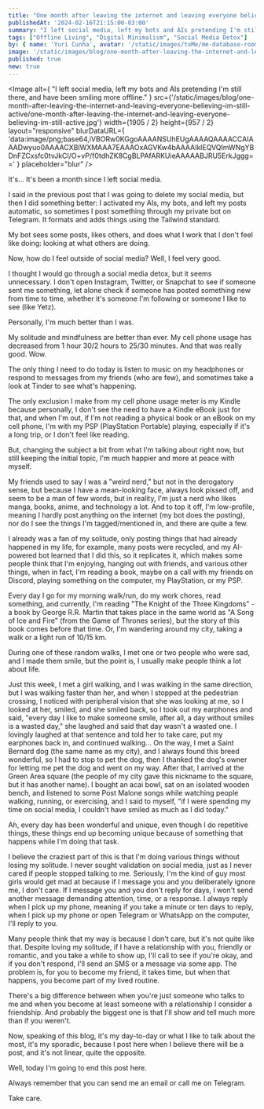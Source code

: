 ```yaml
---
title: "One month after leaving the internet and leaving everyone believing I'm still active"
publishedAt: '2024-02-16T21:15:00-03:00'
summary: "I left social media, left my bots and AIs pretending I'm still there, and have been smiling more offline."
tags: ["Offline Living", "Digital Minimalism", "Social Media Detox"]
by: { name: 'Yuri Cunha', avatar: '/static/images/toMe/me-database-room.png' }
image: '/static/images/blog/one-month-after-leaving-the-internet-and-leaving-everyone-believing-im-still-active/one-month-after-leaving-the-internet-and-leaving-everyone-believing-im-still-active.jpg'
published: true
new: true
---
```


<Image
  alt={
    "I left social media, left my bots and AIs pretending I'm still there, and have been smiling more offline."
  }
  src={'/static/images/blog/one-month-after-leaving-the-internet-and-leaving-everyone-believing-im-still-active/one-month-after-leaving-the-internet-and-leaving-everyone-believing-im-still-active.jpg'}
  width={1905 / 2}
  height={957 / 2}
  layout="responsive"
  blurDataURL={
    'data:image/png;base64,iVBORw0KGgoAAAANSUhEUgAAAAQAAAACCAIAAADwyuo0AAAACXBIWXMAAA7EAAAOxAGVKw4bAAAAIklEQVQImWNgYBDnFZCxsfc0tvJkCI/O+vP/f0tdhZK8CgBLPAfARKUieAAAAABJRU5ErkJggg=='
  }
  placeholder="blur"
/>

It's... It's been a month since I left social media.

I said in the previous post that I was going to delete my social media, but then I did something better: I activated my AIs, my bots, and left my posts automatic, so sometimes I post something through my private bot on Telegram. It formats and adds things using the Tailwind standard.

My bot sees some posts, likes others, and does what I work that I don't feel like doing: looking at what others are doing.

Now, how do I feel outside of social media? Well, I feel very good.

I thought I would go through a social media detox, but it seems unnecessary. I don't open Instagram, Twitter, or Snapchat to see if someone sent me something, let alone check if someone has posted something new from time to time, whether it's someone I'm following or someone I like to see (like Yetz).

Personally, I'm much better than I was.

My solitude and mindfulness are better than ever. My cell phone usage has decreased from 1 hour 30/2 hours to 25/30 minutes. And that was really good. Wow.

The only thing I need to do today is listen to music on my headphones or respond to messages from my friends (who are few), and sometimes take a look at Tinder to see what's happening.

The only exclusion I make from my cell phone usage meter is my Kindle because personally, I don't see the need to have a Kindle eBook just for that, and when I'm out, if I'm not reading a physical book or an eBook on my cell phone, I'm with my PSP (PlayStation Portable) playing, especially if it's a long trip, or I don't feel like reading.

But, changing the subject a bit from what I'm talking about right now, but still keeping the initial topic, I'm much happier and more at peace with myself.

My friends used to say I was a "weird nerd," but not in the derogatory sense, but because I have a mean-looking face, always look pissed off, and seem to be a man of few words, but in reality, I'm just a nerd who likes manga, books, anime, and technology a lot. And to top it off, I'm low-profile, meaning I hardly post anything on the internet (my bot does the posting), nor do I see the things I'm tagged/mentioned in, and there are quite a few.

I already was a fan of my solitude, only posting things that had already happened in my life, for example, many posts were recycled, and my AI-powered bot learned that I did this, so it replicates it, which makes some people think that I'm enjoying, hanging out with friends, and various other things, when in fact, I'm reading a book, maybe on a call with my friends on Discord, playing something on the computer, my PlayStation, or my PSP.

Every day I go for my morning walk/run, do my work chores, read something, and currently, I'm reading "The Knight of the Three Kingdoms" - a book by George R.R. Martin that takes place in the same world as "A Song of Ice and Fire" (from the Game of Thrones series), but the story of this book comes before that time. Or, I'm wandering around my city, taking a walk or a light run of 10/15 km.

During one of these random walks, I met one or two people who were sad, and I made them smile, but the point is, I usually make people think a lot about life.

Just this week, I met a girl walking, and I was walking in the same direction, but I was walking faster than her, and when I stopped at the pedestrian crossing, I noticed with peripheral vision that she was looking at me, so I looked at her, smiled, and she smiled back, so I took out my earphones and said, "every day I like to make someone smile, after all, a day without smiles is a wasted day," she laughed and said that day wasn't a wasted one. I lovingly laughed at that sentence and told her to take care, put my earphones back in, and continued walking... On the way, I met a Saint Bernard dog (the same name as my city), and I always found this breed wonderful, so I had to stop to pet the dog, then I thanked the dog's owner for letting me pet the dog and went on my way. After that, I arrived at the Green Area square (the people of my city gave this nickname to the square, but it has another name). I bought an acai bowl, sat on an isolated wooden bench, and listened to some Post Malone songs while watching people walking, running, or exercising, and I said to myself, "if I were spending my time on social media, I couldn't have smiled as much as I did today."

Ah, every day has been wonderful and unique, even though I do repetitive things, these things end up becoming unique because of something that happens while I'm doing that task.

I believe the craziest part of this is that I'm doing various things without losing my solitude. I never sought validation on social media, just as I never cared if people stopped talking to me. Seriously, I'm the kind of guy most girls would get mad at because if I message you and you deliberately ignore me, I don't care. If I message you and you don't reply for days, I won't send another message demanding attention, time, or a response. I always reply when I pick up my phone, meaning if you take a minute or ten days to reply, when I pick up my phone or open Telegram or WhatsApp on the computer, I'll reply to you.

Many people think that my way is because I don't care, but it's not quite like that. Despite loving my solitude, if I have a relationship with you, friendly or romantic, and you take a while to show up, I'll call to see if you're okay, and if you don't respond, I'll send an SMS or a message via some app. The problem is, for you to become my friend, it takes time, but when that happens, you become part of my lived routine.

There's a big difference between when you're just someone who talks to me and when you become at least someone with a relationship I consider a friendship. And probably the biggest one is that I'll show and tell much more than if you weren't.

Now, speaking of this blog, it's my day-to-day or what I like to talk about the most, it's my sporadic, because I post here when I believe there will be a post, and it's not linear, quite the opposite.

Well, today I'm going to end this post here.

Always remember that you can send me an email or call me on Telegram.

Take care.